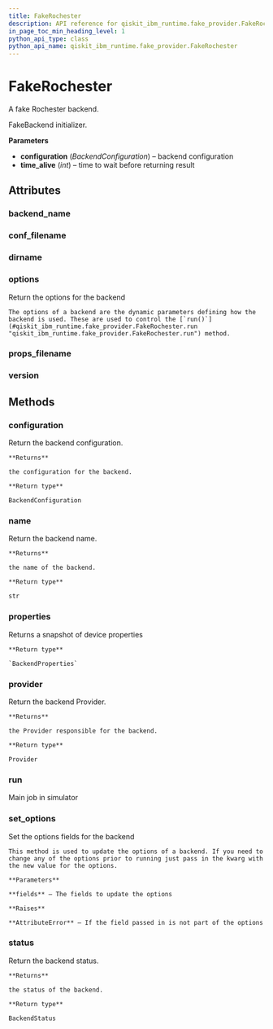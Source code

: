 ```yaml
---
title: FakeRochester
description: API reference for qiskit_ibm_runtime.fake_provider.FakeRochester
in_page_toc_min_heading_level: 1
python_api_type: class
python_api_name: qiskit_ibm_runtime.fake_provider.FakeRochester
---
```


# FakeRochester

<Class id="qiskit_ibm_runtime.fake_provider.FakeRochester" isDedicatedPage={true} github="https://github.com/Qiskit/qiskit-ibm-runtime/tree/main/qiskit_ibm_runtime/fake_provider/backends/rochester/fake_rochester.py#L30-L36" signature="FakeRochester">
  A fake Rochester backend.

  FakeBackend initializer.

  **Parameters**

  *   **configuration** (*BackendConfiguration*) – backend configuration
  *   **time\_alive** (*int*) – time to wait before returning result

  ## Attributes

  ### backend\_name

  <Attribute id="qiskit_ibm_runtime.fake_provider.FakeRochester.backend_name" name="backend_name" attributeValue="= 'fake_rochester'" />

  ### conf\_filename

  <Attribute id="qiskit_ibm_runtime.fake_provider.FakeRochester.conf_filename" name="conf_filename" attributeValue="= 'conf_rochester.json'" />

  ### dirname

  <Attribute id="qiskit_ibm_runtime.fake_provider.FakeRochester.dirname" name="dirname" attributeValue="= '/home/runner/work/qiskit-ibm-runtime/qiskit-ibm-runtime/qiskit_ibm_runtime/fake_provider/backends/rochester'" />

  ### options

  <Attribute id="qiskit_ibm_runtime.fake_provider.FakeRochester.options" name="options">
    Return the options for the backend

    The options of a backend are the dynamic parameters defining how the backend is used. These are used to control the [`run()`](#qiskit_ibm_runtime.fake_provider.FakeRochester.run "qiskit_ibm_runtime.fake_provider.FakeRochester.run") method.
  </Attribute>

  ### props\_filename

  <Attribute id="qiskit_ibm_runtime.fake_provider.FakeRochester.props_filename" name="props_filename" attributeValue="= 'props_rochester.json'" />

  ### version

  <Attribute id="qiskit_ibm_runtime.fake_provider.FakeRochester.version" name="version" attributeValue="= 1" />

  ## Methods

  ### configuration

  <Function id="qiskit_ibm_runtime.fake_provider.FakeRochester.configuration" name="configuration" signature="configuration()">
    Return the backend configuration.

    **Returns**

    the configuration for the backend.

    **Return type**

    BackendConfiguration
  </Function>

  ### name

  <Function id="qiskit_ibm_runtime.fake_provider.FakeRochester.name" name="name" signature="name()">
    Return the backend name.

    **Returns**

    the name of the backend.

    **Return type**

    str
  </Function>

  ### properties

  <Function id="qiskit_ibm_runtime.fake_provider.FakeRochester.properties" name="properties" github="https://github.com/Qiskit/qiskit-ibm-runtime/tree/main/qiskit_ibm_runtime/fake_provider/fake_qasm_backend.py#L44-L48" signature="properties()">
    Returns a snapshot of device properties

    **Return type**

    `BackendProperties`
  </Function>

  ### provider

  <Function id="qiskit_ibm_runtime.fake_provider.FakeRochester.provider" name="provider" signature="provider()">
    Return the backend Provider.

    **Returns**

    the Provider responsible for the backend.

    **Return type**

    Provider
  </Function>

  ### run

  <Function id="qiskit_ibm_runtime.fake_provider.FakeRochester.run" name="run" github="https://github.com/Qiskit/qiskit-ibm-runtime/tree/main/qiskit_ibm_runtime/fake_provider/fake_backend.py#L544-L575" signature="run(run_input, **kwargs)">
    Main job in simulator
  </Function>

  ### set\_options

  <Function id="qiskit_ibm_runtime.fake_provider.FakeRochester.set_options" name="set_options" signature="set_options(**fields)">
    Set the options fields for the backend

    This method is used to update the options of a backend. If you need to change any of the options prior to running just pass in the kwarg with the new value for the options.

    **Parameters**

    **fields** – The fields to update the options

    **Raises**

    **AttributeError** – If the field passed in is not part of the options
  </Function>

  ### status

  <Function id="qiskit_ibm_runtime.fake_provider.FakeRochester.status" name="status" signature="status()">
    Return the backend status.

    **Returns**

    the status of the backend.

    **Return type**

    BackendStatus
  </Function>
</Class>

